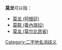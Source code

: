 '''莫龙'''可以指：
* [[莫龙_(阿根廷)|莫龙 (阿根廷)]]
* [[莫龍_(委內瑞拉)|莫龍 (委內瑞拉)]]
* [[莫龙_(莫尔比昂省)|莫龙 (莫尔比昂省)]]

{{disambig}}

[[Category:二字地名消歧义|Category:二字地名消歧义]]